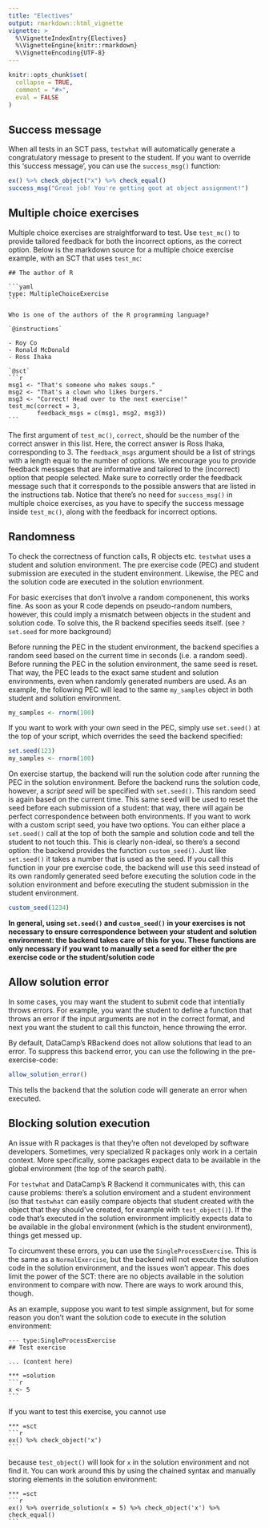 ```yaml
---
title: "Electives"
output: rmarkdown::html_vignette
vignette: >
  %\VignetteIndexEntry{Electives}
  %\VignetteEngine{knitr::rmarkdown}
  %\VignetteEncoding{UTF-8}
---
```


```r
knitr::opts_chunk$set(
  collapse = TRUE,
  comment = "#>",
  eval = FALSE
)
```

## Success message

When all tests in an SCT pass, `testwhat` will automatically generate a congratulatory message to present to the student. If you want to override this 'success message', you can use the `success_msg()` function:

```r
ex() %>% check_object("x") %>% check_equal()
success_msg("Great job! You're getting goot at object assignment!")
```

## Multiple choice exercises

Multiple choice exercises are straightforward to test. Use `test_mc()` to provide tailored feedback for both the incorrect options, as the correct option. Below is the markdown source for a multiple choice exercise example, with an SCT that uses `test_mc`:

    ## The author of R
    
    ```yaml
    type: MultipleChoiceExercise
    ```
    
    Who is one of the authors of the R programming language?
    
    `@instructions`
    
    - Roy Co
    - Ronald McDonald
    - Ross Ihaka
    
    `@sct`
    ```r
    msg1 <- "That's someone who makes soups."
    msg2 <- "That's a clown who likes burgers."
    msg3 <- "Correct! Head over to the next exercise!"
    test_mc(correct = 3, 
            feedback_msgs = c(msg1, msg2, msg3))
    ```

The first argument of `test_mc()`, `correct`, should be the number of the correct answer in this list. Here, the correct answer is Ross Ihaka, corresponding to 3. The `feedback_msgs` argument should be a list of strings with a length equal to the number of options. We encourage you to provide feedback messages that are informative and tailored to the (incorrect) option that people selected. Make sure to correctly order the feedback message such that it corresponds to the possible answers that are listed in the instructions tab. Notice that there's no need for `success_msg()` in multiple choice exercises, as you have to specify the success message inside `test_mc()`, along with the feedback for incorrect options.

## Randomness

To check the correctness of function calls, R objects etc. `testwhat` uses a student and solution environment. The pre exercise code (PEC) and student submission are executed in the student environment. Likewise, the PEC and the solution code are executed in the solution envrionment.

For basic exercises that don't involve a random componenent, this works fine. As soon as your R code depends on pseudo-random numbers, however, this could imply a mismatch between objects in the student and solution code. To solve this, the R backend specifies seeds itself. (see `?set.seed` for more background)

Before running the PEC in the student environment, the backend specifies a random seed based on the current time in seconds (i.e. a random seed). Before running the PEC in the solution environment, the same seed is reset. That way, the PEC leads to the exact same student and solution environments, even when randomly generated numbers are used. As an example, the following PEC will lead to the same `my_samples` object in both student and solution environment.

```r
my_samples <- rnorm(100)
```

If you want to work with your own seed in the PEC, simply use `set.seed()` at the top of your script, which overrides the seed the backend specified:

```r
set.seed(123)
my_samples <- rnorm(100)
```

On exercise startup, the backend will run the solution code after running the PEC in the solution environment. Before the backend runs the solution code, however, a _script seed_ will be specified with `set.seed()`. This random seed is again based on the current time. This same seed will be used to reset the seed before each submission of a student: that way, there will again be perfect correspondence between both environments. If you want to work with a custom script seed, you have two options. You can either place a `set.seed()` call at the top of both the sample and solution code and tell the student to not touch this. This is clearly non-ideal, so there's a second option: the backend provides the function `custom_seed()`. Just like `set.seed()` it takes a number that is used as the seed. If you call this function in your pre exercise code, the backend will use this seed instead of its own randomly generated seed before executing the solution code in the solution environment and before executing the student submission in the student environment.

```r
custom_seed(1234)
```

**In general, using `set.seed()` and `custom_seed()` in your exercises is not necessary to ensure correspondence between your student and solution environment: the backend takes care of this for you. These functions are only necessary if you want to manually set a seed for either the pre exercise code or the student/solution code**

## Allow solution error

In some cases, you may want the student to submit code that intentially throws errors. For example, you want the student to define a function that throws an error if the input arguments are not in the correct format, and next you want the student to call this functoin, hence throwing the error.

By default, DataCamp's RBackend does not allow solutions that lead to an error. To suppress this backend error, you can use the following in the pre-exercise-code:

```r
allow_solution_error()
```

This tells the backend that the solution code will generate an error when executed.

## Blocking solution execution

An issue with R packages is that they're often not developed by software developers. Sometimes, very specialized R packages only work in a certain context. More specifically, some packages expect data to be available in the global environment (the top of the search path).

For `testwhat` and DataCamp's R Backend it communicates with, this can cause problems: there's a solution enviroment and a student environment (so that `testwhat` can easily compare objects that student created with the object that they should've created, for example with `test_object()`). If the code that's executed in the solution environment implicitly expects data to be available in the global environment (which is the student environment), things get messed up.

To circumvent these errors, you can use the `SingleProcessExercise`. This is the same as a `NormalExercise`, but the backend will not execute the solution code in the solution environment, and the issues won't appear. This does limit the power of the SCT: there are no objects available in the solution environment to compare with now. There are ways to work around this, though.

As an example, suppose you want to test simple assignment, but for some reason you don't want the solution code to execute in the solution environment:

    --- type:SingleProcessExercise 
    ## Test exercise

    ... (content here)

    *** =solution
    ```r
    x <- 5
    ```

If you want to test this exercise, you cannot use

    *** =sct
    ```r
    ex() %>% check_object('x')
    ```

because `test_object()` will look for `x` in the solution environment and not find it. You can work around this by using the chained syntax and manually storing elements in the solution environment:

    *** =sct
    ```r
    ex() %>% override_solution(x = 5) %>% check_object('x') %>% check_equal()
    ```
